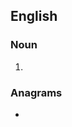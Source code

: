 {{also|sea birds}}

==English==

===Noun===
{{head|en|noun plural form}}

# {{plural of|seabird|lang=en}}

===Anagrams===
* {{l|en|sidebars}}